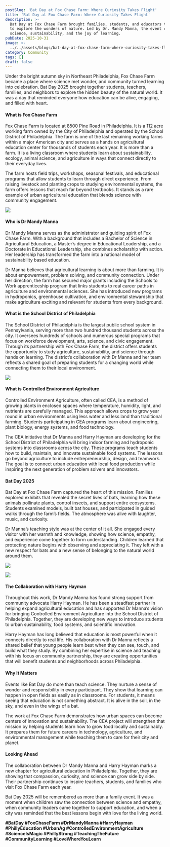 ```yaml
---
postSlug: 'Bat Day at Fox Chase Farm: Where Curiosity Takes Flight'
title: 'Bat Day at Fox Chase Farm: Where Curiosity Takes Flight'
description: >-
  Bat Day at Fox Chase Farm brought families, students, and educators together
  to explore the wonders of nature. Led by Dr. Mandy Manna, the event celebrated
  science, sustainability, and the joy of learning.
pubDate: 2025-10-31
image: >-
  ../../assets/blogs/bat-day-at-fox-chase-farm-where-curiosity-takes-flight/image.jpg
category: Community
tags: []
draft: false
---
```

Under the bright autumn sky in Northeast Philadelphia, Fox Chase Farm became a place where science met wonder, and community turned learning into celebration. Bat Day 2025 brought together students, teachers, families, and neighbors to explore the hidden beauty of the natural world. It was a day that reminded everyone how education can be alive, engaging, and filled with heart.

#### What is Fox Chase Farm

Fox Chase Farm is located at 8500 Pine Road in Philadelphia. It is a 112 acre working farm owned by the City of Philadelphia and operated by the School District of Philadelphia. The farm is one of the last remaining working farms within a major American city and serves as a hands on agricultural education center for thousands of students each year. It is more than a farm. It is a living classroom where students learn about sustainability, ecology, animal science, and agriculture in ways that connect directly to their everyday lives.

The farm hosts field trips, workshops, seasonal festivals, and educational programs that allow students to learn through direct experience. From raising livestock and planting crops to studying environmental systems, the farm offers lessons that reach far beyond textbooks. It stands as a rare example of urban agricultural education that blends science with community engagement.

![](../../assets/blogs/bat-day-at-fox-chase-farm-where-curiosity-takes-flight/img-3410-5.jpg)

#### Who is Dr Mandy Manna

Dr Mandy Manna serves as the administrator and guiding spirit of Fox Chase Farm. With a background that includes a Bachelor of Science in Agricultural Education, a Master’s degree in Educational Leadership, and a Doctorate in Educational Leadership, she combines scholarship with action. Her leadership has transformed the farm into a national model of sustainability based education.

Dr Manna believes that agricultural learning is about more than farming. It is about empowerment, problem solving, and community connection. Under her direction, the farm has secured major grants including the Schools to Work apprenticeship program that links students to real career paths in agriculture and environmental sciences. She has introduced new programs in hydroponics, greenhouse cultivation, and environmental stewardship that make agriculture exciting and relevant for students from every background.

#### What is the School District of Philadelphia

The School District of Philadelphia is the largest public school system in Pennsylvania, serving more than two hundred thousand students across the city. It oversees hundreds of schools and numerous special programs that focus on workforce development, arts, science, and civic engagement. Through its partnership with Fox Chase Farm, the district offers students the opportunity to study agriculture, sustainability, and science through hands on learning. The district’s collaboration with Dr Manna and her team reflects a shared goal of preparing students for a changing world while connecting them to their local environment.

![](../../assets/blogs/bat-day-at-fox-chase-farm-where-curiosity-takes-flight/img-3412-3.jpg)

#### What is Controlled Environment Agriculture

Controlled Environment Agriculture, often called CEA, is a method of growing plants in enclosed spaces where temperature, humidity, light, and nutrients are carefully managed. This approach allows crops to grow year round in urban environments using less water and less land than traditional farming. Students participating in CEA programs learn about engineering, plant biology, energy systems, and food technology.

The CEA initiative that Dr Manna and Harry Hayman are developing for the School District of Philadelphia will bring indoor farming and hydroponic systems into classrooms across the city. These programs teach students how to build, maintain, and innovate sustainable food systems. The lessons go beyond agriculture to include entrepreneurship, design, and teamwork. The goal is to connect urban education with local food production while inspiring the next generation of problem solvers and innovators.

#### Bat Day 2025

Bat Day at Fox Chase Farm captured the heart of this mission. Families explored exhibits that revealed the secret lives of bats, learning how these animals pollinate plants, control insects, and support entire ecosystems. Students examined models, built bat houses, and participated in guided walks through the farm’s fields. The atmosphere was alive with laughter, music, and curiosity.

Dr Manna’s teaching style was at the center of it all. She engaged every visitor with her warmth and knowledge, showing how science, empathy, and experience come together to form understanding. Children learned that protecting nature begins with observing and appreciating it. They left with a new respect for bats and a new sense of belonging to the natural world around them.

![](../../assets/blogs/bat-day-at-fox-chase-farm-where-curiosity-takes-flight/img-3413-2.jpg)

![](../../assets/blogs/bat-day-at-fox-chase-farm-where-curiosity-takes-flight/img-3411-4.jpg)

#### The Collaboration with Harry Hayman

Throughout this work, Dr Mandy Manna has found strong support from community advocate Harry Hayman. He has been a steadfast partner in helping expand agricultural education and has supported Dr Manna’s vision for bringing Controlled Environment Agriculture into the School District of Philadelphia. Together, they are developing new ways to introduce students to urban sustainability, food systems, and scientific innovation.

Harry Hayman has long believed that education is most powerful when it connects directly to real life. His collaboration with Dr Manna reflects a shared belief that young people learn best when they can see, touch, and build what they study. By combining her expertise in science and teaching with his focus on community partnership, they are creating opportunities that will benefit students and neighborhoods across Philadelphia.

#### Why It Matters

Events like Bat Day do more than teach science. They nurture a sense of wonder and responsibility in every participant. They show that learning can happen in open fields as easily as in classrooms. For students, it means seeing that education is not something abstract. It is alive in the soil, in the sky, and even in the wings of a bat.

The work at Fox Chase Farm demonstrates how urban spaces can become centers of innovation and sustainability. The CEA project will strengthen that mission by helping students learn how to grow food locally and sustainably. It prepares them for future careers in technology, agriculture, and environmental management while teaching them to care for their city and planet.

#### Looking Ahead

The collaboration between Dr Mandy Manna and Harry Hayman marks a new chapter for agricultural education in Philadelphia. Together, they are showing that compassion, curiosity, and science can grow side by side. Their partnership continues to inspire teachers, students, and families who visit Fox Chase Farm each year.

Bat Day 2025 will be remembered as more than a family event. It was a moment when children saw the connection between science and empathy, when community leaders came together to support education, and when a city was reminded that the best lessons begin with love for the living world.

**#BatDay #FoxChaseFarm #DrMandyManna #HarryHayman #PhillyEducation #UrbanAg #ControlledEnvironmentAgriculture #ScienceIsMagic #PhillyStrong #TeachingTheFuture #CommunityLearning #LoveWhereYouLearn**

